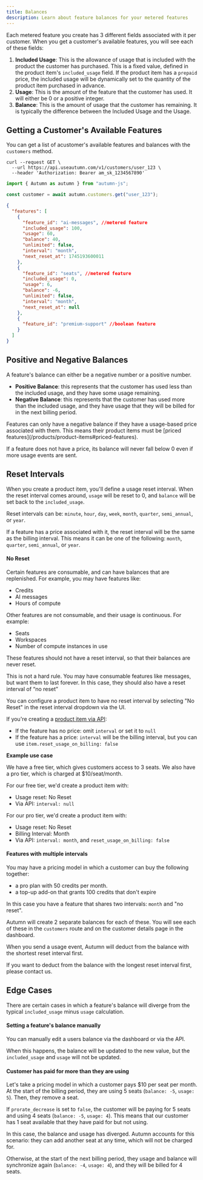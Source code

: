 ```yaml
---
title: Balances
description: Learn about feature balances for your metered features
---
```


Each metered feature you create has 3 different fields associated with it per customer. When you get a customer's available features, you will see each of these fields:

1. **Included Usage**: This is the allowance of usage that is included with the product the customer has purchased. This is a fixed value, defined in the product item's `included_usage` field.
   <Note>
     If the product item has a `prepaid` price, the included usage will be
     dynamically set to the quantity of the product item purchased in advance.
   </Note>
2. **Usage**: This is the amount of the feature that the customer has used. It will either be 0 or a positive integer.
3. **Balance**: This is the amount of usage that the customer has remaining. It is typically the difference between the Included Usage and the Usage.

## Getting a Customer's Available Features

You can get a list of acustomer's available features and balances with the `customers` method.

<CodeGroup>

```shell cURL
curl --request GET \
  --url https://api.useautumn.com/v1/customers/user_123 \
  --header 'Authorization: Bearer am_sk_1234567890'
```

```javascript Typescript
import { Autumn as autumn } from "autumn-js";

const customer = await autumn.customers.get("user_123");
```

</CodeGroup>

```json [expandable]
{
  "features": [
    {
      "feature_id": "ai-messages", //metered feature
      "included_usage": 100,
      "usage": 60,
      "balance": 40,
      "unlimited": false,
      "interval": "month",
      "next_reset_at": 1745193600011
    },
    {
      "feature_id": "seats", //metered feature
      "included_usage": 0,
      "usage": 6,
      "balance": -6,
      "unlimited": false,
      "interval": "month",
      "next_reset_at": null
    },
    {
      "feature_id": "premium-support" //boolean feature
    }
  ]
}
```

## Positive and Negative Balances

A feature's balance can either be a negative number or a positive number.

- **Positive Balance**: this represents that the customer has used less than the included usage, and they have some usage remaining.
- **Negative Balance**: this represents that the customer has used more than the included usage, and they have usage that they will be billed for in the next billing period.

<Note>
  Features can only have a negative balance if they have a usage-based price associated with them. This means their product items must be [priced features](/products/product-items#priced-features).

If a feature does not have a price, its balance will never fall below 0 even if more usage events are sent.

</Note>

## Reset Intervals

When you create a product item, you'll define a usage reset interval. When the reset interval comes around, `usage` will be reset to 0, and `balance` will be set back to the `included_usage`.

Reset intervals can be: `minute`, `hour`, `day`, `week`, `month`, `quarter`, `semi_annual`, or `year`.

If a feature has a price associated with it, the reset interval will be the same as the billing interval. This means it can be one of the following: `month`, `quarter`, `semi_annual`, or `year`.

#### No Reset

Certain features are consumable, and can have balances that are replenished. For example, you may have features like:

- Credits
- AI messages
- Hours of compute

Other features are not consumable, and their usage is continuous. For example:

- Seats
- Workspaces
- Number of compute instances in use

These features should not have a reset interval, so that their balances are never reset.

<Note>
  This is not a hard rule. You may have consumable features like messages, but
  want them to last forever. In this case, they should also have a reset
  interval of “no reset”
</Note>

You can configure a product item to have no reset interval by selecting "No Reset" in the reset interval dropdown via the UI.

If you're creating a [product item via API](/api-reference/products/post):

- If the feature has no price: omit `interval` or set it to `null`
- If the feature has a price: `interval` will be the billing interval, but you can use `item.reset_usage_on_billing: false`

<Info>

**Example use case**

We have a free tier, which gives customers access to 3 seats.
We also have a pro tier, which is charged at $10/seat/month.

For our free tier, we'd create a product item with:

- Usage reset: No Reset
- Via API: `interval: null`

For our pro tier, we'd create a product item with:

- Usage reset: No Reset
- Billing Interval: Month
- Via API: `interval: month`, and `reset_usage_on_billing: false`

</Info>

#### Features with multiple intervals

You may have a pricing model in which a customer can buy the following together:

- a pro plan with 50 credits per month.
- a top-up add-on that grants 100 credits that don't expire

In this case you have a feature that shares two intervals: `month` and "no reset".

Autumn will create 2 separate balances for each of these. You will see each of these in the `customers` route and on the customer details page in the dashboard.

When you send a usage event, Autumn will deduct from the balance with the shortest reset interval first.

<Note>
  If you want to deduct from the balance with the longest reset interval first,
  please contact us.
</Note>

## Edge Cases

There are certain cases in which a feature's balance will diverge from the typical `included_usage` minus `usage` calculation.

#### Setting a feature's balance manually

You can manually edit a users balance via the dashboard or via the API.

<Card
  title="Editing a customer's feature balance"
  href="/customers/managing-customers#editing-feature-balances"
  horizontal
  icon="scale-unbalanced"
/>

When this happens, the balance will be updated to the new value, but the `included_usage` and `usage` will not be updated.

#### Customer has paid for more than they are using

Let's take a pricing model in which a customer pays $10 per seat per month. At the start of the billing period, they are using 5 seats (`balance: -5`, `usage: 5`). Then, they remove a seat.

If `prorate_decrease` is set to `false`, the customer will be paying for 5 seats and using 4 seats (`balance: -5`, `usage: 4`). This means that our customer has 1 seat available that they have paid for but not using.

In this case, the balance and usage has diverged. Autumn accounts for this scenario: they can add another seat at any time, which will not be charged for.

Otherwise, at the start of the next billing period, they usage and balance will synchronize again (`balance: -4`, `usage: 4`), and they will be billed for 4 seats.
